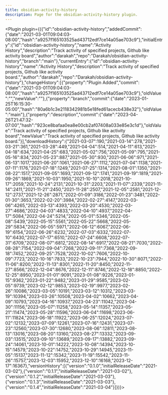 ---
title: obsidian-activity-history
description: Page for the obsidian-activity-history plugin.
---


<Plugin plugin={({"id":"obsidian-activity-history","addedCommit":{"date":"2021-03-01T09:04:03-08:00","hash":"a9257f165103525ad43712edf7ce14a05ae703c9"},"initialEntry":{"id":"obsidian-activity-history","name":"Activity History","description":"Track activity of specified projects, Github like activity board","author":"darakah","repo":"Darakah/obsidian-activity-history","branch":"main"},"currentEntry":{"id":"obsidian-activity-history","name":"Activity History","description":"Track activity of specified projects, Github like activity board.","author":"darakah","repo":"Darakah/obsidian-activity-history"},"changeHistory":[{"property":"Plugin Added","commit":{"date":"2021-03-01T09:04:03-08:00","hash":"a9257f165103525ad43712edf7ce14a05ae703c9"},"oldValue":"","newValue":""},{"property":"branch","commit":{"date":"2023-01-25T16:15:30-05:00","hash":"80a6b1c3e2118342981b5e18fed61acecb438e32"},"oldValue":"main"},{"property":"description","commit":{"date":"2023-04-26T21:47:32-07:00","hash":"923ce8bafaa0ea8e00cb2af07408a033e85e3c1d"},"oldValue":"Track activity of specified projects, Github like activity board","newValue":"Track activity of specified projects, Github like activity board."}],"downloadHistory":{"2021-03-07":190,"2021-03-14":278,"2021-03-21":361,"2021-03-28":449,"2021-04-04":514,"2021-04-11":613,"2021-04-18":634,"2021-04-25":683,"2021-05-02":756,"2021-05-09":795,"2021-05-16":834,"2021-05-23":887,"2021-05-30":930,"2021-06-06":971,"2021-06-13":1017,"2021-06-20":1061,"2021-06-27":1112,"2021-07-04":1138,"2021-07-11":1176,"2021-07-18":1249,"2021-07-25":1314,"2021-08-01":1350,"2021-08-22":1517,"2021-09-05":1693,"2021-09-12":1741,"2021-09-19":1819,"2021-09-26":1869,"2021-10-03":1950,"2021-10-10":2018,"2021-10-17":2059,"2021-10-24":2131,"2021-10-31":2203,"2021-11-07":2339,"2021-11-14":2411,"2021-11-21":2450,"2021-11-28":2507,"2021-12-05":2581,"2021-12-12":2737,"2021-12-26":2871,"2022-01-09":3186,"2022-01-23":3481,"2022-01-30":3653,"2022-02-20":3984,"2022-02-27":4147,"2022-03-06":4265,"2022-03-13":4393,"2022-03-20":4530,"2022-03-27":4686,"2022-04-03":4833,"2022-04-10":4937,"2022-04-17":5084,"2022-04-24":5214,"2022-05-01":5346,"2022-05-08":5439,"2022-05-15":5561,"2022-05-22":5668,"2022-05-29":5834,"2022-06-05":5971,"2022-06-12":6067,"2022-06-19":6154,"2022-06-26":6232,"2022-07-03":6332,"2022-07-10":6430,"2022-07-17":6510,"2022-07-24":6608,"2022-07-31":6709,"2022-08-07":6812,"2022-08-14":6917,"2022-08-21":7030,"2022-08-28":7154,"2022-09-04":7268,"2022-09-11":7368,"2022-09-18":7452,"2022-09-25":7528,"2022-10-02":7606,"2022-10-09":7723,"2022-10-16":7833,"2022-10-23":7944,"2022-10-30":8071,"2022-11-06":8200,"2022-11-13":8301,"2022-11-20":8450,"2022-11-27":8566,"2022-12-04":8676,"2022-12-11":8746,"2022-12-18":8850,"2022-12-25":8950,"2023-01-01":9091,"2023-01-08":9226,"2023-01-15":9362,"2023-01-22":9482,"2023-01-29":9585,"2023-02-05":9739,"2023-02-12":9853,"2023-02-19":9977,"2023-02-26":10086,"2023-03-05":10191,"2023-03-12":10312,"2023-03-19":10394,"2023-03-26":10508,"2023-04-02":10662,"2023-04-09":10793,"2023-04-16":10937,"2023-04-23":11042,"2023-04-30":11156,"2023-05-07":11258,"2023-05-14":11357,"2023-05-21":11474,"2023-05-28":11596,"2023-06-04":11698,"2023-06-11":11824,"2023-06-18":11922,"2023-06-25":12024,"2023-07-02":12132,"2023-07-09":12261,"2023-07-16":12431,"2023-07-23":12560,"2023-07-30":12680,"2023-08-06":12811,"2023-08-13":13016,"2023-08-20":13160,"2023-08-27":13332,"2023-09-03":13515,"2023-09-10":13689,"2023-09-17":13882,"2023-09-24":14061,"2023-10-01":14222,"2023-10-08":14394,"2023-10-15":14579,"2023-10-22":14752,"2023-10-29":14945,"2023-11-05":15137,"2023-11-12":15342,"2023-11-19":15542,"2023-11-26":15757,"2023-12-03":15952,"2023-12-10":16168,"2023-12-17":16367},"versionHistory":[{"version":"0.1.0","initialReleaseDate":"2021-03-02"},{"version":"0.1.1","initialReleaseDate":"2021-03-02"},{"version":"0.1.2","initialReleaseDate":"2021-03-03"},{"version":"0.1.3","initialReleaseDate":"2021-03-03"},{"version":"0.1.4","initialReleaseDate":"2021-03-04"}]})}></Plugin>